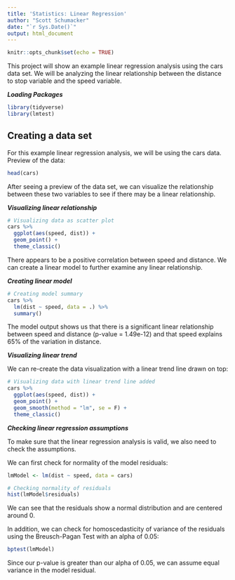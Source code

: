```yaml
---
title: 'Statistics: Linear Regression'
author: "Scott Schumacker"
date: "`r Sys.Date()`"
output: html_document
---
```


```r
knitr::opts_chunk$set(echo = TRUE)
```

This project will show an example linear regression analysis using the cars data set. We will be analyzing the linear relationship between the distance to stop variable and the speed variable.

***Loading Packages***
```r
library(tidyverse)
library(lmtest)
```

## Creating a data set
For this example linear regression analysis, we will be using the cars data. Preview of the data:
```r
head(cars)
```

After seeing a preview of the data set, we can visualize the relationship between these two variables to see if there may be a linear relationship.

***Visualizing linear relationship***
```r
# Visualizing data as scatter plot
cars %>% 
  ggplot(aes(speed, dist)) +
  geom_point() +
  theme_classic()
```

There appears to be a positive correlation between speed and distance. We can create a linear model to further examine any linear relationship.

***Creating linear model***
```r
# Creating model summary
cars %>% 
  lm(dist ~ speed, data = .) %>% 
  summary()
```

The model output shows us that there is a significant linear relationship between speed and distance (p-value = 1.49e-12) and that speed explains 65% of the variation in distance.

***Visualizing linear trend***

We can re-create the data visualization with a linear trend line drawn on top:
```r
# Visualizing data with linear trend line added
cars %>% 
  ggplot(aes(speed, dist)) +
  geom_point() +
  geom_smooth(method = "lm", se = F) +
  theme_classic()
```

***Checking linear regression assumptions***

To make sure that the linear regression analysis is valid, we also need to check the assumptions.

We can first check for normality of the model residuals:
```r
lmModel <- lm(dist ~ speed, data = cars)

# Checking normality of residuals
hist(lmModel$residuals)
```

We can see that the residuals show a normal distribution and are centered around 0.

In addition, we can check for homoscedasticity of variance of the residuals using the Breusch-Pagan Test with an alpha of 0.05:
```r
bptest(lmModel)
```
Since our p-value is greater than our alpha of 0.05, we can assume equal variance in the model residual.